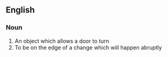 ==English==
===Noun===
# An object which allows a door to turn
# To be on the edge of a change which will happen abruptly